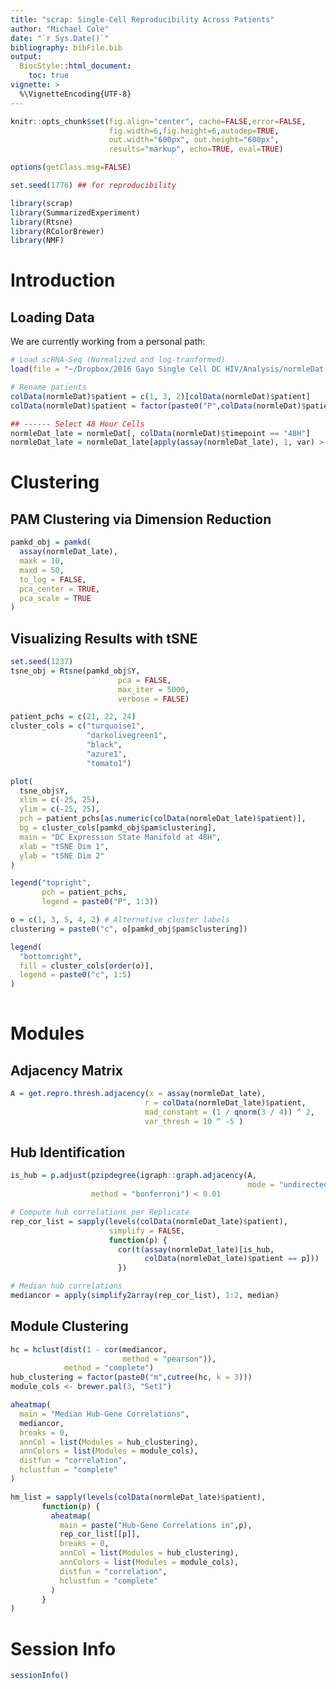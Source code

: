```yaml
---
title: "scrap: Single-Cell Reproducibility Across Patients"
author: "Michael Cole"
date: "`r Sys.Date()`"
bibliography: bibFile.bib
output:
  BiocStyle::html_document:
    toc: true
vignette: >
  %\VignetteEncoding{UTF-8}
---
```


<!--
%\VignetteEngine{knitr::rmarkdown}
%\VignetteIndexEntry{scone Vignette}
-->

```r

knitr::opts_chunk$set(fig.align="center", cache=FALSE,error=FALSE,
                      fig.width=6,fig.height=6,autodep=TRUE,
                      out.width="600px", out.height="600px",
                      results="markup", echo=TRUE, eval=TRUE)

options(getClass.msg=FALSE)

set.seed(1776) ## for reproducibility

library(scrap)
library(SummarizedExperiment)
library(Rtsne)
library(RColorBrewer)
library(NMF)

```

# Introduction

## Loading Data

We are currently working from a personal path:

```r

# Load scRNA-Seq (Normalized and log-tranformed)
load(file = "~/Dropbox/2016 Gayo Single Cell DC HIV/Analysis/normleDat.Rda")

# Rename patients
colData(normleDat)$patient = c(1, 3, 2)[colData(normleDat)$patient]
colData(normleDat)$patient = factor(paste0("P",colData(normleDat)$patient))

## ------ Select 48 Hour Cells
normleDat_late = normleDat[, colData(normleDat)$timepoint == "48H"]
normleDat_late = normleDat_late[apply(assay(normleDat_late), 1, var) > 0, ]

```

# Clustering

## PAM Clustering via Dimension Reduction

```r

pamkd_obj = pamkd(
  assay(normleDat_late),
  maxk = 10,
  maxd = 50,
  to_log = FALSE,
  pca_center = TRUE,
  pca_scale = TRUE
)

```

## Visualizing Results with tSNE

```r

set.seed(1237)
tsne_obj = Rtsne(pamkd_obj$Y,
                        pca = FALSE,
                        max_iter = 5000,
                        verbose = FALSE)

```

```r

patient_pchs = c(21, 22, 24)
cluster_cols = c("turquoise1",
                 "darkolivegreen1",
                 "black",
                 "azure1",
                 "tomato1")

plot(
  tsne_obj$Y,
  xlim = c(-25, 25),
  ylim = c(-25, 25),
  pch = patient_pchs[as.numeric(colData(normleDat_late)$patient)],
  bg = cluster_cols[pamkd_obj$pam$clustering],
  main = "DC Expression State Manifold at 48H",
  xlab = "tSNE Dim 1",
  ylab = "tSNE Dim 2"
)

legend("topright",
       pch = patient_pchs,
       legend = paste0("P", 1:3))

o = c(1, 3, 5, 4, 2) # Alternative cluster labels
clustering = paste0("c", o[pamkd_obj$pam$clustering])

legend(
  "bottomright",
  fill = cluster_cols[order(o)],
  legend = paste0("c", 1:5)
)
  
```

# Modules

## Adjacency Matrix

```r

A = get.repro.thresh.adjacency(x = assay(normleDat_late),
                              r = colData(normleDat_late)$patient,
                              mad_constant = (1 / qnorm(3 / 4)) ^ 2,
                              var_thresh = 10 ^ -5 )

```

## Hub Identification

```r

is_hub = p.adjust(pzipdegree(igraph::graph.adjacency(A,
                                                     mode = "undirected")),
                  method = "bonferroni") < 0.01

# Compute hub correlations per Replicate
rep_cor_list = sapply(levels(colData(normleDat_late)$patient),
                      simplify = FALSE,
                      function(p) {
                        cor(t(assay(normleDat_late)[is_hub,
                              colData(normleDat_late)$patient == p]))
                        })

# Median hub correlations
mediancor = apply(simplify2array(rep_cor_list), 1:2, median)

```

## Module Clustering

```r

hc = hclust(dist(1 - cor(mediancor,
                         method = "pearson")),
            method = "complete")
hub_clustering = factor(paste0("m",cutree(hc, k = 3)))
module_cols <- brewer.pal(3, "Set1")


```

```r

aheatmap(
  main = "Median Hub-Gene Correlations",
  mediancor,
  breaks = 0,
  annCol = list(Modules = hub_clustering),
  annColors = list(Modules = module_cols),
  distfun = "correlation",
  hclustfun = "complete"
)


```

```r

hm_list = sapply(levels(colData(normleDat_late)$patient),
       function(p) {
         aheatmap(
           main = paste("Hub-Gene Correlations in",p),
           rep_cor_list[[p]],
           breaks = 0,
           annCol = list(Modules = hub_clustering),
           annColors = list(Modules = module_cols),
           distfun = "correlation",
           hclustfun = "complete"
         )
       }
)

```
# Session Info

```r
sessionInfo()
```